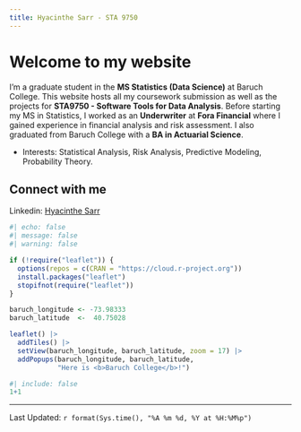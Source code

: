```yaml
---
title: Hyacinthe Sarr - STA 9750
---
```


# Welcome to my website

I'm a graduate student in the **MS Statistics (Data Science)** at Baruch College. This website hosts all my coursework submission as well as the projects for **STA9750 - Software Tools for Data Analysis**. Before starting my MS in Statistics, I worked as an **Underwriter** at **Fora Financial** where I gained experience in financial analysis and risk assessment. I also graduated from Baruch College with a **BA in Actuarial Science**.

- Interests: Statistical Analysis, Risk Analysis, Predictive Modeling, Probability Theory.

## Connect with me

Linkedin: [Hyacinthe Sarr](https://www.linkedin.com/in/hsarr2802/)

```r
#| echo: false
#| message: false
#| warning: false

if (!require("leaflet")) {
  options(repos = c(CRAN = "https://cloud.r-project.org"))
  install.packages("leaflet")
  stopifnot(require("leaflet"))
}

baruch_longitude <- -73.98333
baruch_latitude  <-  40.75028

leaflet() |>
  addTiles() |>
  setView(baruch_longitude, baruch_latitude, zoom = 17) |>
  addPopups(baruch_longitude, baruch_latitude,
            "Here is <b>Baruch College</b>!")
```

```r
#| include: false
1+1
```
--------------
Last Updated: `r format(Sys.time(), "%A %m %d, %Y at %H:%M%p")`

